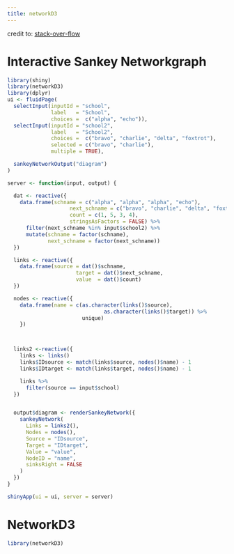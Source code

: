 ```yaml
---
title: networkD3
---
```

credit to: [stack-over-flow](https://stackoverflow.com/questions/61979235/how-to-subset-data-in-networkd3-on-shiny)

# Interactive Sankey Networkgraph
```r
library(shiny)
library(networkD3)
library(dplyr)
ui <- fluidPage(
  selectInput(inputId = "school",
              label   = "School",
              choices =  c("alpha", "echo")),
  selectInput(inputId = "school2",
              label   = "School2",
              choices =  c("bravo", "charlie", "delta", "foxtrot"),
              selected = c("bravo", "charlie"),
              multiple = TRUE),

  sankeyNetworkOutput("diagram")
)

server <- function(input, output) {

  dat <- reactive({
    data.frame(schname = c("alpha", "alpha", "alpha", "echo"),
                    next_schname = c("bravo", "charlie", "delta", "foxtrot"),
                    count = c(1, 5, 3, 4),
                    stringsAsFactors = FALSE) %>%
      filter(next_schname %in% input$school2) %>%
      mutate(schname = factor(schname),
             next_schname = factor(next_schname))
  })

  links <- reactive({
    data.frame(source = dat()$schname,
                      target = dat()$next_schname,
                      value  = dat()$count)
  })

  nodes <- reactive({
    data.frame(name = c(as.character(links()$source),
                               as.character(links()$target)) %>%
                        unique) 
    })



  links2 <-reactive({
    links <- links()
    links$IDsource <- match(links$source, nodes()$name) - 1
    links$IDtarget <- match(links$target, nodes()$name) - 1

    links %>%
      filter(source == input$school)
  })


  output$diagram <- renderSankeyNetwork({
    sankeyNetwork(
      Links = links2(),
      Nodes = nodes(),
      Source = "IDsource",
      Target = "IDtarget",
      Value = "value",
      NodeID = "name",
      sinksRight = FALSE
    )
  })
}

shinyApp(ui = ui, server = server)
```

# NetworkD3 

```r
library(networkD3)
```

